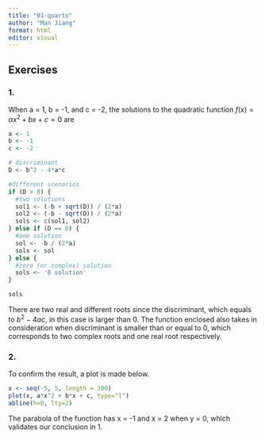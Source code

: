 ```yaml
---
title: "01-quarto"
author: "Man Jiang"
format: html
editor: visual
---
```


## Exercises

### 1.

When a = 1, b = -1, and c = -2, the solutions to the quadratic function $f(x) = \alpha x^2 + bx + c = 0$ are

```r

a <- 1
b <- -1
c <- -2

# discriminant
D <- b^2 - 4*a*c

#different scenarios
if (D > 0) {
  #two solutions
  sol1 <- (-b + sqrt(D)) / (2*a)
  sol2 <- (-b - sqrt(D)) / (2*a)
  sols <- c(sol1, sol2)
} else if (D == 0) {
  #one solution
  sol <- -b / (2*a)
  sols <- sol
} else {
  #zero (or complex) solution
  sols <- '0 solution'
}

sols

```

There are two real and different roots since the discriminant, which equals to $b^2-4ac$, in this case is larger than 0. The function enclosed also takes in consideration when discriminant is smaller than or equal to 0, which corresponds to two complex roots and one real root respectively.

### 2.

To confirm the result, a plot is made below.

```r
x <- seq(-5, 5, length = 300)
plot(x, a*x^2 + b*x + c, type="l")
abline(h=0, lty=2)
```

The parabola of the function has x = -1 and x = 2 when y = 0, which validates our conclusion in 1.
